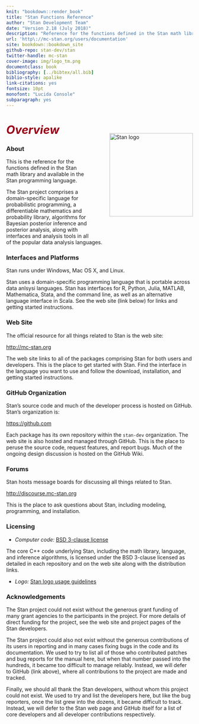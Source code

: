 ```yaml
---
knit: "bookdown::render_book"
title: "Stan Functions Reference"
author: "Stan Development Team"
date: "Version 2.18 (July 2018)"
description: "Reference for the functions defined in the Stan math library and available in the Stan programming language."
url: 'http\://mc-stan.org/users/documentation'
site: bookdown::bookdown_site
github-repo: stan-dev/stan
twitter-handle: mc-stan
cover-image: img/logo_tm.png
documentclass: book
bibliography: [../bibtex/all.bib]
biblio-style: apalike
link-citations: yes
fontsize: 10pt
monofont: "Lucida Console"
subparagraph: yes
---
```


# <i style="font-size: 110%; padding:1.5em 0 0 0; color:#990017;">Overview</i> {-}

<img style="float:right; margin: -2em 0em 4em 4em" src="img/logo_tm.png" width="225" alt="Stan logo" />

### About {-}

This is the reference for the functions defined in the Stan math
library and available in the Stan programming language.

The Stan project comprises a domain-specific language for
probabilistic programming, a differentiable mathematics and
probability library, algorithms for Bayesian posterior inference and
posterior analysis, along with interfaces and analysis tools in all of
the popular data analysis languages.


### Interfaces and Platforms {-}

Stan runs under Windows, Mac OS X, and Linux.

Stan uses a domain-specific programming language that is portable
across data anlsysi languages.  Stan has interfaces for R, Python,
Julia, MATLAB, Mathematica, Stata, and the command line, as well
as an alternative language interface in Scala.  See the web
site (link below) for links and getting started instructions.

### Web Site {-}

The official resource for all things related to Stan is the web site:

[http://mc-stan.org](http://mc-stan.org)

The web site links to all of the packages comprising Stan for both
users and developers.  This is the place to get started with Stan.
Find the interface in the language you want to use and follow the
download, installation, and getting started instructions.  


### GitHub Organization {-}

Stan's source code and much of the developer process is hosted on
GitHub.  Stan's organization is:

[https://github.com](https://github.com/stan-dev)

Each package has its own repository within the `stan-dev`
organization.  The web site is also hosted and managed through GitHub.
This is the place to peruse the source code, request features, and
report bugs.  Much of the ongoing design discussion is hosted on the
GitHub Wiki.


### Forums {-}

Stan hosts message boards for discussing all things
related to Stan.  

[http://discourse.mc-stan.org](http://discourse.mc-stan.org)

This is the place to ask questions about Stan, including modeling,
programming, and installation.


### Licensing {-}

* *Computer code:*  [BSD 3-clause license](https://opensource.org/licenses/BSD-3-Clause)

The core C++ code underlying Stan, including the math library,
language, and inference algorithms, is licensed under the BSD 3-clause
licensed as detailed in each repository and on the web site along
with the distribution links.

* *Logo:*  [Stan logo usage guidelines](http://mc-stan.org/about/logo/)


### Acknowledgements {-}

The Stan project could not exist without the generous grant
funding of many grant agencies to the participants in the project.
For more details of direct funding for the project, see the web site
and project pages of the Stan developers.

The Stan project could also not exist without the generous
contributions of its users in reporting and in many cases fixing bugs
in the code and its documentation.  We used to try to list all of
those who contributed patches and bug reports for the manual here, but
when that number passed into the hundreds, it became too difficult to
manage reliably.  Instead, we will defer to GitHub (link above), where
all contributions to the project are made and tracked.

Finally, we should all thank the Stan developers, without whom this
project could not exist.  We used to try and list the developers here,
but like the bug reporters, once the list grew into the dozens, it
became difficult to track.  Instead, we will defer to the Stan web
page and GitHub itself for a list of core developers and all developer
contributions respectively.
